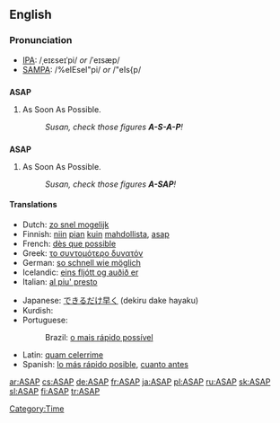 ==English==

===Pronunciation===
*[[IPA]]: /ˌeɪɛseɪˈpi/ ''or'' /ˈeɪsæp/
*[[SAMPA]]: /%eIEseI"pi/ ''or'' /"eIs{p/

==={{initialism}}===
'''ASAP'''

# As Soon As Possible.
#: ''Susan, check those figures '''A-S-A-P'''!''

==={{acronym}}===
'''ASAP'''

# As Soon As Possible.
#: ''Susan, check those figures '''A-SAP'''!''

====Translations====
{{top}}
*Dutch: [[zo snel mogelijk]]
*Finnish: [[niin]] [[pian]] [[kuin]] [[mahdollinen|mahdollista]], [[asap]]
*French: [[dès que possible]]
*Greek: [[το συντομότερο δυνατόν]]
*German: [[so schnell wie möglich]]
*Icelandic: [[eins fljótt og auðið er]]
*Italian: [[al piu' presto]]
{{mid}}
*Japanese: [[できるだけ早く]] (dekiru dake hayaku)
*Kurdish: {{KUchar|[[به‌ زووترین کات]]}}
*Portuguese: 
*:Brazil: [[o mais rápido possível]]
*Latin: [[quam celerrime]]
*Spanish: [[lo más rápido posible]], [[cuanto antes]]
{{bottom}}

[[Category:Time]]

[[ar:ASAP]]
[[cs:ASAP]]
[[de:ASAP]]
[[fr:ASAP]]
[[ja:ASAP]]
[[pl:ASAP]]
[[ru:ASAP]]
[[sk:ASAP]]
[[sl:ASAP]]
[[fi:ASAP]]
[[tr:ASAP]]